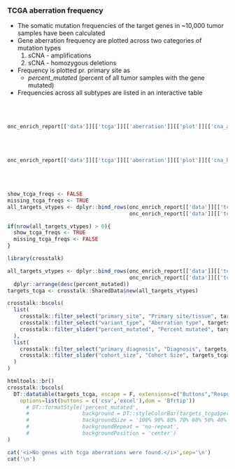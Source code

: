 ### TCGA aberration frequency

* The somatic mutation frequencies of the target genes in ~10,000 tumor samples have been calculated
* Gene aberration frequency are plotted across two categories of mutation types
    1. sCNA - amplifications
    2. sCNA - homozygous deletions
* Frequency is plotted pr. primary site as 
  * *_percent_mutated_* (percent of all tumor samples with the gene mutated)
* Frequencies across all subtypes are listed in an interactive table


<br><br>
```r
onc_enrich_report[['data']][['tcga']][['aberration']][['plot']][['cna_ampl']]

```
<br><br>
```r
onc_enrich_report[['data']][['tcga']][['aberration']][['plot']][['cna_homdel']]

```
<br><br>




```r

show_tcga_freqs <- FALSE
missing_tcga_freqs <- TRUE
all_targets_vtypes <- dplyr::bind_rows(onc_enrich_report[['data']][['tcga']][['aberration']][['table']][['cna_homdel']],
                                       onc_enrich_report[['data']][['tcga']][['aberration']][['table']][['cna_ampl']])

if(nrow(all_targets_vtypes) > 0){
  show_tcga_freqs <- TRUE
  missing_tcga_freqs <- FALSE
}

```


```r
library(crosstalk)

all_targets_vtypes <- dplyr::bind_rows(onc_enrich_report[['data']][['tcga']][['aberration']][['table']][['cna_homdel']],
                                       onc_enrich_report[['data']][['tcga']][['aberration']][['table']][['cna_ampl']]) %>%
  dplyr::arrange(desc(percent_mutated))
targets_tcga <- crosstalk::SharedData$new(all_targets_vtypes)

crosstalk::bscols(
  list(
    crosstalk::filter_select("primary_site", "Primary site/tissue", targets_tcga, ~primary_site),
    crosstalk::filter_select("variant_type", "Aberration type", targets_tcga, ~variant_type),
    crosstalk::filter_slider("percent_mutated", "Percent mutated", targets_tcga, ~percent_mutated)
  ),
  list(
    crosstalk::filter_select("primary_diagnosis", "Diagnosis", targets_tcga, ~primary_diagnosis),
    crosstalk::filter_slider("cohort_size", "Cohort Size", targets_tcga, ~cohort_size)
  )
)

htmltools::br()
crosstalk::bscols(
  DT::datatable(targets_tcga, escape = F, extensions=c("Buttons","Responsive"), width = "100%",
    options=list(buttons = c('csv','excel'),dom = 'Bfrtip'))
      # DT::formatStyle('percent_mutated',
      #                 background = DT::styleColorBar(targets_tcga$percent_mutated, 'steelblue', angle = -90),
      #                 backgroundSize = '100% 90% 80% 70% 60% 50% 40% 30% 20% 10% 0%',
      #                 backgroundRepeat = 'no-repeat',
      #                 backgroundPosition = 'center')
)

```


```r
cat('<i>No genes with tcga aberrations were found.</i>',sep='\n')
cat('\n')
```

<br><br>
